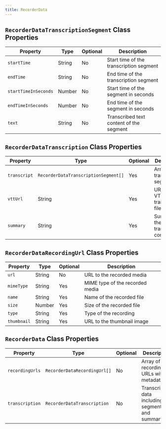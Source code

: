 ```yaml
---
title: RecorderData
---
```



## `RecorderDataTranscriptionSegment` Class Properties

| Property             | Type     | Optional | Description                                           |
|---------------------|----------|----------|-------------------------------------------------------|
| `startTime`         | String   | No       | Start time of the transcription segment               |
| `endTime`           | String   | No       | End time of the transcription segment                 |
| `startTimeInSeconds`| Number   | No       | Start time of the segment in seconds                  |
| `endTimeInSeconds`  | Number   | No       | End time of the segment in seconds                    |
| `text`              | String   | No       | Transcribed text content of the segment               |

## `RecorderDataTranscription` Class Properties

| Property     | Type                                | Optional | Description                                           |
|-------------|-------------------------------------|----------|-------------------------------------------------------|
| `transcript`| `RecorderDataTranscriptionSegment[]` | Yes      | Array of transcription segments                       |
| `vttUrl`    | String                              | Yes      | URL to the VTT format transcription file              |
| `summary`   | String                              | Yes      | Summary of the transcribed content                    |

## `RecorderDataRecordingUrl` Class Properties

| Property   | Type   | Optional | Description                                           |
|-----------|--------|----------|-------------------------------------------------------|
| `url`     | String | No       | URL to the recorded media                             |
| `mimeType`| String | Yes      | MIME type of the recorded media                       |
| `name`    | String | Yes      | Name of the recorded file                             |
| `size`    | Number | Yes      | Size of the recorded file                             |
| `type`    | String | Yes      | Type of the recording                                 |
| `thumbnail`| String | Yes      | URL to the thumbnail image                            |

## `RecorderData` Class Properties

| Property        | Type                          | Optional | Description                                           |
|----------------|-------------------------------|----------|-------------------------------------------------------|
| `recordingUrls`| `RecorderDataRecordingUrl[]`  | No       | Array of recording URLs with metadata                 |
| `transcription`| `RecorderDataTranscription`   | No       | Transcription data including segments and summary     |
